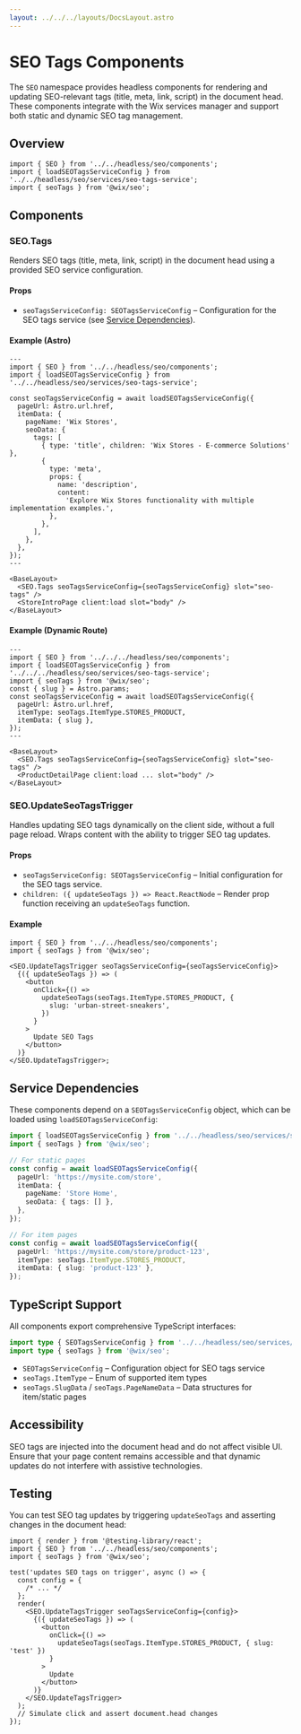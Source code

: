 ```yaml
---
layout: ../../../layouts/DocsLayout.astro
---
```


# SEO Tags Components

The `SEO` namespace provides headless components for rendering and updating SEO-relevant tags (title, meta, link, script) in the document head. These components integrate with the Wix services manager and support both static and dynamic SEO tag management.

## Overview

```tsx
import { SEO } from '../../headless/seo/components';
import { loadSEOTagsServiceConfig } from '../../headless/seo/services/seo-tags-service';
import { seoTags } from '@wix/seo';
```

## Components

### SEO.Tags

Renders SEO tags (title, meta, link, script) in the document head using a provided SEO service configuration.

#### Props

- `seoTagsServiceConfig: SEOTagsServiceConfig` – Configuration for the SEO tags service (see [Service Dependencies](#service-dependencies)).

#### Example (Astro)

```astro
---
import { SEO } from '../../headless/seo/components';
import { loadSEOTagsServiceConfig } from '../../headless/seo/services/seo-tags-service';

const seoTagsServiceConfig = await loadSEOTagsServiceConfig({
  pageUrl: Astro.url.href,
  itemData: {
    pageName: 'Wix Stores',
    seoData: {
      tags: [
        { type: 'title', children: 'Wix Stores - E-commerce Solutions' },
        {
          type: 'meta',
          props: {
            name: 'description',
            content:
              'Explore Wix Stores functionality with multiple implementation examples.',
          },
        },
      ],
    },
  },
});
---

<BaseLayout>
  <SEO.Tags seoTagsServiceConfig={seoTagsServiceConfig} slot="seo-tags" />
  <StoreIntroPage client:load slot="body" />
</BaseLayout>
```

#### Example (Dynamic Route)

```astro
---
import { SEO } from '../../../headless/seo/components';
import { loadSEOTagsServiceConfig } from '../../../headless/seo/services/seo-tags-service';
import { seoTags } from '@wix/seo';
const { slug } = Astro.params;
const seoTagsServiceConfig = await loadSEOTagsServiceConfig({
  pageUrl: Astro.url.href,
  itemType: seoTags.ItemType.STORES_PRODUCT,
  itemData: { slug },
});
---

<BaseLayout>
  <SEO.Tags seoTagsServiceConfig={seoTagsServiceConfig} slot="seo-tags" />
  <ProductDetailPage client:load ... slot="body" />
</BaseLayout>
```

### SEO.UpdateSeoTagsTrigger

Handles updating SEO tags dynamically on the client side, without a full page reload. Wraps content with the ability to trigger SEO tag updates.

#### Props

- `seoTagsServiceConfig: SEOTagsServiceConfig` – Initial configuration for the SEO tags service.
- `children: ({ updateSeoTags }) => React.ReactNode` – Render prop function receiving an `updateSeoTags` function.

#### Example

```tsx
import { SEO } from '../../headless/seo/components';
import { seoTags } from '@wix/seo';

<SEO.UpdateTagsTrigger seoTagsServiceConfig={seoTagsServiceConfig}>
  {({ updateSeoTags }) => (
    <button
      onClick={() =>
        updateSeoTags(seoTags.ItemType.STORES_PRODUCT, {
          slug: 'urban-street-sneakers',
        })
      }
    >
      Update SEO Tags
    </button>
  )}
</SEO.UpdateTagsTrigger>;
```

## Service Dependencies

These components depend on a `SEOTagsServiceConfig` object, which can be loaded using `loadSEOTagsServiceConfig`:

```ts
import { loadSEOTagsServiceConfig } from '../../headless/seo/services/seo-tags-service';
import { seoTags } from '@wix/seo';

// For static pages
const config = await loadSEOTagsServiceConfig({
  pageUrl: 'https://mysite.com/store',
  itemData: {
    pageName: 'Store Home',
    seoData: { tags: [] },
  },
});

// For item pages
const config = await loadSEOTagsServiceConfig({
  pageUrl: 'https://mysite.com/store/product-123',
  itemType: seoTags.ItemType.STORES_PRODUCT,
  itemData: { slug: 'product-123' },
});
```

## TypeScript Support

All components export comprehensive TypeScript interfaces:

```ts
import type { SEOTagsServiceConfig } from '../../headless/seo/services/seo-tags-service';
import type { seoTags } from '@wix/seo';
```

- `SEOTagsServiceConfig` – Configuration object for SEO tags service
- `seoTags.ItemType` – Enum of supported item types
- `seoTags.SlugData` / `seoTags.PageNameData` – Data structures for item/static pages

## Accessibility

SEO tags are injected into the document head and do not affect visible UI. Ensure that your page content remains accessible and that dynamic updates do not interfere with assistive technologies.

## Testing

You can test SEO tag updates by triggering `updateSeoTags` and asserting changes in the document head:

```tsx
import { render } from '@testing-library/react';
import { SEO } from '../../headless/seo/components';
import { seoTags } from '@wix/seo';

test('updates SEO tags on trigger', async () => {
  const config = {
    /* ... */
  };
  render(
    <SEO.UpdateTagsTrigger seoTagsServiceConfig={config}>
      {({ updateSeoTags }) => (
        <button
          onClick={() =>
            updateSeoTags(seoTags.ItemType.STORES_PRODUCT, { slug: 'test' })
          }
        >
          Update
        </button>
      )}
    </SEO.UpdateTagsTrigger>
  );
  // Simulate click and assert document.head changes
});
```
